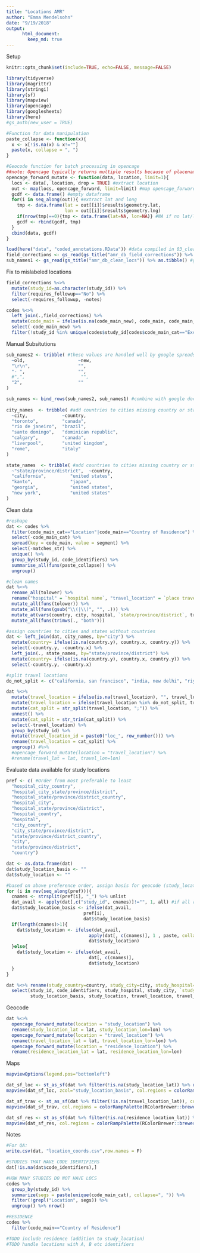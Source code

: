 ```yaml
---
title: "Locations AMR"
author: "Emma Mendelsohn"
date: "9/19/2018"
output:
      html_document:
        keep_md: true
---
```

Setup
```r
knitr::opts_chunk$set(include=TRUE, echo=FALSE, message=FALSE)

library(tidyverse)
library(magrittr)
library(stringi)
library(sf)
library(mapview)
library(opencage)
library(googlesheets)
library(here)
#gs_auth(new_user = TRUE)

#Function for data manipulation
paste_collapse <- function(x){
  x <- x[!is.na(x) & x!=""]
  paste(x, collapse = ", ")
}

#Geocode function for batch processing in opencage
##note: Opencage typically returns multiple results because of placename ambiguity - here we limit to 1 by default
opencage_forward_mutate <- function(data, location, limit=1){
  locs <- data[, location, drop = TRUE] #extract location
  out <- map(locs, opencage_forward, limit=limit) #map opencage_forward function to locations
  gcdf <- data.frame() #empty dataframe
  for(i in seq_along(out)){ #extract lat and long
    tmp <- data.frame(lat = out[[i]]$results$geometry.lat,
                      lon = out[[i]]$results$geometry.lng)
    if(nrow(tmp)==0){tmp <- data.frame(lat=NA, lon=NA)} #NA if no lat/long 
    gcdf <- rbind(gcdf, tmp)
  }
  cbind(data, gcdf)
}

load(here("data", "coded_annotations.RData")) #data compiled in 03_clean_segments.r
field_corrections <- gs_read(gs_title("amr_db_field_corrections")) %>% as.tibble() #google spreadsheet tracking field corrections
sub_names1 <- gs_read(gs_title("amr_db_clean_locs")) %>% as.tibble() #google spreadsheet with field cleanup
```
Fix to mislabeled locations 
```r
field_corrections %<>% 
  mutate(study_id=as.character(study_id)) %>%
  filter(requires_followup=="No") %>%
  select(-requires_followup, -notes)

codes %<>%
  left_join(.,field_corrections) %>%
  mutate(code_main = ifelse(is.na(code_main_new), code_main, code_main_new)) %>%
  select(-code_main_new) %>%
  filter(!study_id %in% unique(codes$study_id[codes$code_main_cat=="Exclusion"])) #remove excluded studies
```
Manual Subsitutions
```r
sub_names2 <- tribble( #these values are handled well by google spreadsheet 
  ~old,                    ~new,
  "\r\n",                  "",
  "- ",                    "",
  #",",                     "",
  "2",                     ""
)

sub_names <- bind_rows(sub_names2, sub_names1) #combine with google doc for complete correction list
                       
city_names  <- tribble( #add countries to cities missing country or state
  ~city,             ~country,
  "toronto",         "canada",
  "rio de janeiro",  "brazil",
  "santo domingo",   "dominican republic",
  "calgary",         "canada",
  "liverpool",       "united kingdom",
  "rome",            "italy"
)

state_names  <- tribble( #add countries to cities missing country or state
  ~"state/province/district",  ~country,
  "california",         "united states",
  "kanto",              "japan",
  "georgia",            "united states",
  "new york",           "united states"
)

```
Clean data
```r
#reshape  
dat <- codes %>%
  filter(code_main_cat=="Location"|code_main=="Country of Residence") %>%
  select(-code_main_cat) %>%
  spread(key = code_main, value = segment) %>%
  select(-matches_str) %>%
  unique() %>%
  group_by(study_id, code_identifiers) %>%
  summarise_all(funs(paste_collapse)) %>%
  ungroup()

#clean names
dat %<>%
  rename_all(tolower) %>%
  rename("hospital" = `hospital name`, "travel_location" = `place traveled to`, "residence_location" = `country of residence`) %>%
  mutate_all(funs(tolower)) %>%
  mutate_all(funs(gsub("\\(|\\)", "", .))) %>%
  mutate_at(vars(country, city, hospital, `state/province/district`, travel_location, residence_location), funs(stri_replace_all_regex(.,  sub_names$old, sub_names$new, vectorize_all = FALSE))) %>%
  mutate_all(funs(trimws(., "both"))) 

#assign countries to cities and states without countries
dat <- left_join(dat, city_names, by="city") %>% 
  mutate(country= ifelse(is.na(country.y), country.x, country.y)) %>%
  select(-country.y, -country.x) %>%
  left_join(., state_names, by="state/province/district") %>%
  mutate(country= ifelse(is.na(country.y), country.x, country.y)) %>%
  select(-country.y, -country.x) 

#split travel locations
do_not_split <- c("california, san francisco", "india, new delhi", "riyadh, saudi arabia", "new delhi, india", "mumbai, india", "karachi, pakistan", "cairo, egypt")

dat %<>%
  mutate(travel_location = ifelse(is.na(travel_location), "", travel_location)) %>%
  mutate(travel_location = ifelse(travel_location %in% do_not_split, travel_location, gsub("\\,", "\\;", travel_location))) %>%
  mutate(cat_split = str_split(travel_location, ";")) %>%
  unnest() %>%
  mutate(cat_split = str_trim(cat_split)) %>%
  select(-travel_location) %>%
  group_by(study_id) %>%
  mutate(travel_location_id = paste0("loc_", row_number())) %>%
  rename(travel_location = cat_split) %>%
  ungroup() #%>%
  #opencage_forward_mutate(location = "travel_location") %>%
  #rename(travel_lat = lat, travel_lon=lon)

```
Evaluate data available for study locations
```r
pref <- c( #Order from most preferable to least
  "hospital_city_country",
  "hospital_city_state/province/district",
  "hospital_state/province/district_country",
  "hospital_city",
  "hospital_state/province/district",
  "hospital_country",
  "hospital",
  "city_country", 
  "city_state/province/district", 
  "state/province/district_country", 
  "city", 
  "state/province/district", 
  "country")  

dat <- as.data.frame(dat)
dat$study_location_basis <- ""
dat$study_location <- ""

#based on above preference order, assign basis for geocode (study_location_basis) and extract location name (study_location)
for (i in rev(seq_along(pref))){
  cnames <- strsplit(pref[i], "_") %>% unlist
  dat_avail <- apply(dat[,c("study_id", cnames)]!="", 1, all) #if all relevant columns have values
  dat$study_location_basis <- ifelse(dat_avail, 
                             pref[i], 
                             dat$study_location_basis)
  if(length(cnames)>1){
    dat$study_location <- ifelse(dat_avail, 
                               apply(dat[, c(cnames)], 1 , paste, collapse = ", "),
                               dat$study_location)
  }else{
    dat$study_location <- ifelse(dat_avail, 
                               dat[, c(cnames)],
                               dat$study_location)
  }
}

dat %<>% rename(study_country=country, study_city=city, study_hospital=hospital, `study_state/province/district`= `state/province/district`) %>%
  select(study_id, code_identifiers, study_hospital, study_city, `study_state/province/district`, study_country, 
         study_location_basis, study_location, travel_location, travel_location_id, residence_location)
```

Geocode
```r
dat %<>%
  opencage_forward_mutate(location = "study_location") %>%
  rename(study_location_lat = lat, study_location_lon=lon) %>%
  opencage_forward_mutate(location = "travel_location") %>%
  rename(travel_location_lat = lat, travel_location_lon=lon) %>%
  opencage_forward_mutate(location = "residence_location") %>%
  rename(residence_location_lat = lat, residence_location_lon=lon) 

```

Maps
```r
mapviewOptions(legend.pos="bottomleft")

dat_sf_loc <- st_as_sf(dat %>% filter(!is.na(study_location_lat)) %>% unique(), coords = c("study_location_lon", "study_location_lat"), crs = 4326)
mapview(dat_sf_loc, zcol="study_location_basis", col.regions = colorRampPalette(RColorBrewer::brewer.pal(9, "Set1")), alpha.regions=1, layer.name="Study Location Spatial Resolution")

dat_sf_trav <- st_as_sf(dat %>% filter(!is.na(travel_location_lat)), coords = c("travel_location_lon", "travel_location_lat"), crs = 4326)
mapview(dat_sf_trav, col.regions = colorRampPalette(RColorBrewer::brewer.pal(9, "Set1")), alpha.regions=1, layer.name = "Travel Locations")

dat_sf_res <- st_as_sf(dat %>% filter(!is.na(residence_location_lat)) %>% unique, coords = c("residence_location_lon", "residence_location_lat"), crs = 4326)
mapview(dat_sf_res, col.regions = colorRampPalette(RColorBrewer::brewer.pal(9, "Set1")), alpha.regions=1, layer.name = "Residence Locations")
```

Notes
```r
#For QA:
write.csv(dat, "location_coords.csv",row.names = F)

#STUDIES THAT HAVE CODE IDENTIFIERS
dat[!is.na(dat$code_identifiers),]

#HOW MANY STUDIES DO NOT HAVE LOCS
codes %>% 
  group_by(study_id) %>% 
  summarize(segs = paste(unique(code_main_cat), collapse=", ")) %>%
  filter(!grepl("Location", segs)) %>%
  ungroup() %>% nrow()

#RESIDENCE
codes %>%
  filter(code_main=="Country of Residence")

#TODO include residence (addition to study_location)
#TODO handle locations with A, B etc identifiers

```
